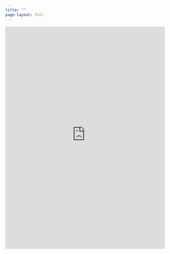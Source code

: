 ```yaml
---
title: ""
page-layout: full
---
```


<iframe src="https://q4l67y-kudzanai-tsunga.shinyapps.io/final_dashboard/" width="100%" height="700px" style="border: none;">

</iframe>
